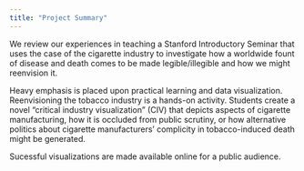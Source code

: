 ```yaml
---
title: "Project Summary"
---
```


We review our experiences in teaching a Stanford Introductory Seminar that uses the case of the cigarette industry to investigate how a worldwide fount of disease and death comes to be made legible/illegible and how we might reenvision it. 

Heavy emphasis is placed upon practical learning and data visualization. Reenvisioning the tobacco industry is a hands-on activity. Students create a novel "critical industry visualization" (CIV) that depicts aspects of cigarette manufacturing, how it is occluded from public scrutiny, or how alternative politics about cigarette manufacturers’ complicity in tobacco-induced death might be generated. 

Sucessful visualizations are made available online for a public audience.
